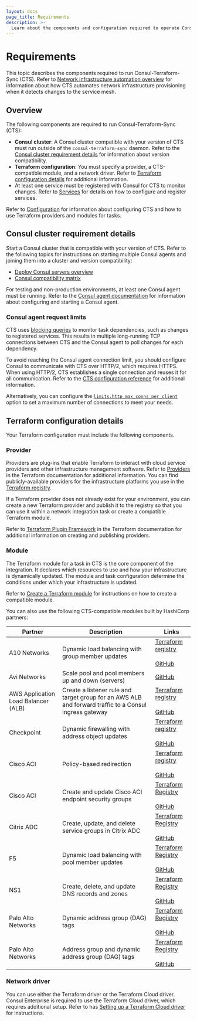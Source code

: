 ```yaml
---
layout: docs
page_title: Requirements
description: >-
  Learn about the components and configuration required to operate Consul-Terraform-Sync (CTS), including Terraform provider, Terraform module, and Consul cluster requirements.
---
```


# Requirements

This topic describes the components required to run Consul-Terraform-Sync (CTS). Refer to [Network infrastructure automation overview](/consul/docs/cts) for information about how CTS automates network infrastructure provisioning when it detects changes to the service mesh.

## Overview

The following components are required to run Consul-Terraform-Sync (CTS):

- **Consul cluster**: A Consul cluster compatible with your version of CTS must run outside of the `consul-terraform-sync` daemon. Refer to the [Consul cluster requirement details](#consul-cluster-requirement-details) for information about version compatibility.
- **Terraform configuration**: You must specify a provider, a CTS-compatible module, and a network driver. Refer to [Terraform configuration details](#terraform-configuration-details) for additional information.
- At least one service must be registered with Consul for CTS to monitor changes. Refer to [Services](/consul/docs/register/service) for details on how to configure and register services.

Refer to [Configuration](/consul/docs/cts/configure) for information about configuring CTS and how to use Terraform providers and modules for tasks.

## Consul cluster requirement details

Start a Consul cluster that is compatible with your version of CTS. Refer to the following topics for instructions on starting multiple Consul agents and joining them into a cluster and version compatibility:

- [Deploy Consul servers overview](/consul/docs/deploy/server)
- [Consul compatibility matrix](/consul/docs/reference/cts/compatibility/)

For testing and non-production environments, at least one Consul agent must be running. Refer to the [Consul agent documentation](/consul/docs/deploy/server) for information about configuring and starting a Consul agent.

### Consul agent request limits

CTS uses [blocking queries](/consul/api-docs/features/blocking) to monitor task dependencies, such as changes to registered services. This results in multiple long-running TCP connections between CTS and the Consul agent to poll changes for each dependency.

To avoid reaching the Consul agent connection limit, you should configure Consul to communicate with CTS over HTTP/2, which requires HTTPS. When using HTTP/2, CTS establishes a single connection and reuses it for all communication. Refer to the [CTS configuration reference](/consul/docs/reference/cts/configure) for additional information.

Alternatively, you can configure the [`limits.http_max_conns_per_client`](/consul/docs/reference/agent#http_max_conns_per_client) option to set a maximum number of connections to meet your needs.

## Terraform configuration details

Your Terraform configuration must include the following components.

### Provider

Providers are plug-ins that enable Terraform to interact with cloud service providers and other infrastructure management software. Refer to [Providers](/terraform/language/providers) in the Terraform documentation for additional information. You can find publicly-available providers for the infrastructure platforms you use in the [Terraform registry](https://registry.terraform.io/browse/providers).

If a Terraform provider does not already exist for your environment, you can create a new Terraform provider and publish it to the registry so that you can use it within a network integration task or create a compatible Terraform module.

Refer to [Terraform Plugin Framework](/terraform/plugin/framework) in the Terraform documentation for additional information on creating and publishing providers.

### Module

The Terraform module for a task in CTS is the core component of the integration. It declares which resources to use and how your infrastructure is dynamically updated. The module and task configuration determine the conditions under which your infrastructure is updated.

Refer to [Create a Terraform module](/consul/docs/cts/create-terrform-module) for instructions on how to create a compatible module.

You can also use the following CTS-compatible modules built by HashiCorp partners:

| Partner | Description                                      | Links                                                                                                                                                                                                          |
| --- |--------------------------------------------------|----------------------------------------------------------------------------------------------------------------------------------------------------------------------------------------------------------------|
| A10 Networks | Dynamic load balancing with group member updates | [Terraform registry](https://registry.terraform.io/modules/a10networks/service-group-sync-nia/thunder/latest)<br/><br/>[GitHub](https://github.com/a10networks/terraform-thunder-service-group-sync-nia) |
| Avi Networks | Scale pool and pool members up and down (servers) | [GitHub](https://github.com/vmware/terraform-provider-avi/tree/20.1.5/modules/nia/pool)                                                                                                                        |
| AWS Application Load Balancer (ALB) | Create a listener rule and target group for an AWS ALB and forward traffic to a Consul ingress gateway | [Terraform registry](https://registry.terraform.io/modules/aws-quickstart/cts-alb_listener-nia/hashicorp/latest)<br/><br/>[GitHub](https://github.com/aws-quickstart/terraform-hashicorp-cts-alb_listener-nia) |
| Checkpoint | Dynamic firewalling with address object updates | [Terraform registry](https://registry.terraform.io/modules/CheckPointSW/dynobj-nia/checkpoint/latest)<br/><br/>[GitHub](https://github.com/CheckPointSW/terraform-checkpoint-dynobj-nia)                       |
| Cisco ACI | Policy-based redirection | [Terraform registry](https://registry.terraform.io/modules/CiscoDevNet/autoscaling-nia/aci/latest)<br/><br/>[GitHub](https://github.com/CiscoDevNet/terraform-aci-autoscaling-nia)                             |
| Cisco ACI | Create and update Cisco ACI endpoint security groups | [Terraform Registry](https://registry.terraform.io/modules/CiscoDevNet/esg-nia/aci/latest)<br/><br/>[GitHub](https://github.com/CiscoDevNet/terraform-aci-esg-nia)                                             |
| Citrix ADC | Create, update, and delete service groups in Citrix ADC | [Terraform Registry](https://registry.terraform.io/modules/citrix/servicegroup-consul-sync-nia/citrixadc/latest)<br/><br/>[GitHub](https://github.com/citrix/terraform-citrixadc-servicegroup-consul-sync-nia) |
| F5 | Dynamic load balancing with pool member updates | [Terraform Registry](https://registry.terraform.io/modules/f5devcentral/app-consul-sync-nia/bigip/latest)<br/><br/>[GitHub](https://github.com/f5devcentral/terraform-bigip-app-consul-sync-nia) | 
| NS1 | Create, delete, and update DNS records and zones | [Terraform Registry](https://registry.terraform.io/modules/ns1-terraform/record-sync-nia/ns1/latest)<br/><br/>[GitHub](https://github.com/ns1-terraform/terraform-ns1-record-sync-nia) |
| Palo Alto Networks | Dynamic address group (DAG) tags | [Terraform Registry](https://registry.terraform.io/modules/PaloAltoNetworks/dag-nia/panos/latest)<br/><br/>[GitHub](https://github.com/PaloAltoNetworks/terraform-panos-dag-nia) | 
| Palo Alto Networks | Address group and dynamic address group (DAG) tags | [Terraform Registry](https://registry.terraform.io/modules/PaloAltoNetworks/ag-dag-nia/panos/latest)<br/><br/>[GitHub](https://github.com/PaloAltoNetworks/terraform-panos-ag-dag-nia) |

### Network driver

You can use either the Terraform driver or the Terraform Cloud driver. Consul Enterprise is required to use the Terraform Cloud driver, which requires additional setup. Refer to has [Setting up a Terraform Cloud driver](/consul/docs/cts/network-drivers/terraform-cloud#setting-up-terraform-cloud-driver) for instructions.
